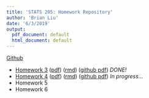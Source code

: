 ```yaml
---
title: 'STATS 205: Homework Repository'
author: 'Brian Liu'
date: '6/3/2019'
output:
  pdf_document: default
  html_document: default
---
```


[Github](https://github.com/bliutwo/stats205)

- <a href="homework_3.html">Homework 3</a> (<a href="homework_3.pdf">pdf</a>) (<a href="homework_3.Rmd">rmd</a>) (<a href="https://github.com/bliutwo/stats205/blob/master/hw3/homework_3.pdf">github pdf</a>) *DONE!*
- <a href="homework_4.html">Homework 4</a> (<a href="homework_4.pdf">pdf</a>) (<a href="homework_4.Rmd">rmd</a>) (<a href="https://github.com/bliutwo/stats205/blob/master/hw4/homework_4.pdf">github pdf</a>) *In progress...*
- Homework 5
- Homework 6
